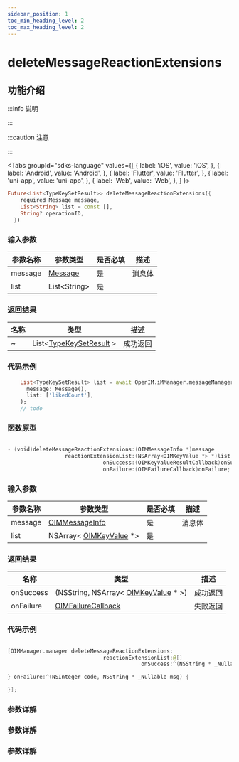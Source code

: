 ```yaml
---
sidebar_position: 1
toc_min_heading_level: 2
toc_max_heading_level: 2
---
```


# deleteMessageReactionExtensions

## 功能介绍

:::info 说明

:::

:::caution 注意

:::

<Tabs
groupId="sdks-language"
values={[
{ label: 'iOS', value: 'iOS', },
{ label: 'Android', value: 'Android', },
{ label: 'Flutter', value: 'Flutter', },
{ label: 'uni-app', value: 'uni-app', },
{ label: 'Web', value: 'Web', },
]
}>

<TabItem value="Flutter">

```dart showLineNumbers
Future<List<TypeKeySetResult>> deleteMessageReactionExtensions({
    required Message message,
    List<String> list = const [],
    String? operationID,
  })
```

### 输入参数

| 参数名称 | 参数类型                                           | 是否必填 | 描述   |
| -------- | -------------------------------------------------- | -------- | ------ |
| message  | [Message](docs/sdks/Class/Message/MessageInfo.mdx) | 是       | 消息体 |
| list     | List<String\>                                      | 是       |        |

### 返回结果

| 名称 | 类型                                                            | 描述     |
| ---- | --------------------------------------------------------------- | -------- |
| ~    | List<[TypeKeySetResult](docs/sdks/Class/Message/KeyValue.mdx) > | 成功返回 |

### 代码示例

```dart showLineNumbers
    List<TypeKeySetResult> list = await OpenIM.iMManager.messageManager.deleteMessageReactionExtensions(
      message: Message(),
      list: ['likedCount'],
    );
    // todo
```

</TabItem>

<TabItem value="iOS">

### 函数原型

```swift showLineNumbers

- (void)deleteMessageReactionExtensions:(OIMMessageInfo *)message
                  reactionExtensionList:(NSArray<OIMKeyValue *> *)list
                              onSuccess:(OIMKeyValueResultCallback)onSuccess
                              onFailure:(OIMFailureCallback)onFailure;

```

### 输入参数

| 参数名称 | 参数类型                                                         | 是否必填 | 描述   |
| -------- | ---------------------------------------------------------------- | -------- | ------ |
| message  | [OIMMessageInfo](docs/sdks/Class/Message/MessageInfo.mdx)        | 是       | 消息体 |
| list     | NSArray< [OIMKeyValue](docs/sdks/Class/Message/KeyValue.mdx) \*> | 是       |        |

### 返回结果

| 名称      | 类型                                                                          | 描述     |
| --------- | ----------------------------------------------------------------------------- | -------- |
| onSuccess | (NSString, NSArray< [OIMKeyValue](docs/sdks/Class/Message/KeyValue.mdx) \* >) | 成功返回 |
| onFailure | [OIMFailureCallback](docs/sdks/Callback/onError.mdx)                          | 失败返回 |

### 代码示例

```swift showLineNumbers

[OIMManager.manager deleteMessageReactionExtensions:
                              reactionExtensionList:@[]
                                          onSuccess:^(NSString * _Nullable msgID, NSArray<OIMKeyValue *> * _Nullable result) {

} onFailure:^(NSInteger code, NSString * _Nullable msg) {

}];

```

</TabItem>

<TabItem value="Android">

### 参数详解

</TabItem>

<TabItem value="Web">

### 参数详解

</TabItem>

<TabItem value="uni-app">

### 参数详解

</TabItem>

</Tabs>

